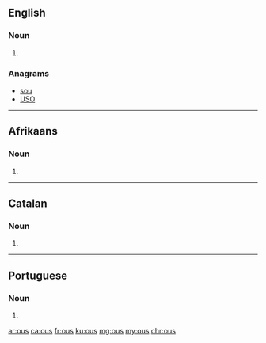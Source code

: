 ==English==

===Noun===
{{head|en|noun plural form}}

# {{plural of|ou|lang=en}}

===Anagrams===
* [[sou#English|sou]]
* [[USO#English|USO]]

----
==Afrikaans==

===Noun===
{{head|af|noun plural form}}

# {{plural of|ou|lang=af}}
----

==Catalan==

===Noun===
{{ca-noun-form}}

# {{plural of|ou|lang=ca}}

----

==Portuguese==

===Noun===
{{head|pt|noun plural form}}

# {{plural of|ou|lang=pt}}

[[ar:ous]]
[[ca:ous]]
[[fr:ous]]
[[ku:ous]]
[[mg:ous]]
[[my:ous]]
[[chr:ous]]